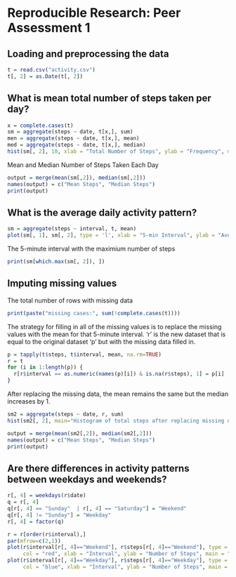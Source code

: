 # Reproducible Research: Peer Assessment 1

## Loading and preprocessing the data
```r
t = read.csv("activity.csv")
t[, 2] = as.Date(t[, 2])
```

## What is mean total number of steps taken per day?
```r
x = complete.cases(t)
sm = aggregate(steps ~ date, t[x,], sum)
men = aggregate(steps ~ date, t[x,], mean)
med = aggregate(steps ~ date, t[x,], median)
hist(sm[, 2], 10, xlab = "Total Number of Steps", ylab = "Frequency", main = "Total Number of Steps Taken Each Day")
```
Mean and Median Number of Steps Taken Each Day
```r
output = merge(mean(sm[,2]), median(sm[,2]))
names(output) = c("Mean Steps", "Median Steps")
print(output)
```

## What is the average daily activity pattern?
```r
sm = aggregate(steps ~ interval, t, mean)
plot(sm[, 1], sm[, 2], type = 'l', xlab = "5-min Interval", ylab = "Average Number of Steps", main = "Average Number of Steps Taken Each Day")
```

The 5-minute interval with the maximium number of steps
```r
print(sm[which.max(sm[, 2]), ])
```

## Imputing missing values

The total number of rows with missing data
```r
print(paste("missing cases:", sum(!complete.cases(t))))
```

The strategy for filling in all of the missing values is to replace the missing values with the mean for that 5-minute interval. 'r' is the new dataset that is equal to the original dataset 'p' but with the missing data filled in. 
```r
p = tapply(t$steps, t$interval, mean, na.rm=TRUE)
r = t
for (i in 1:length(p)) {
  r[r$interval == as.numeric(names(p)[i]) & is.na(r$steps), 1] = p[i]
}
```


After replacing the missing data, the mean remains the same but the median increases by 1.  
```r
sm2 = aggregate(steps ~ date, r, sum)
hist(sm2[, 2], main="Histogram of total steps after replacing missing data", xlab = "Total Number of Steps")

output = merge(mean(sm2[,2]), median(sm2[,2]))
names(output) = c("Mean Steps", "Median Steps")
print(output)
```
## Are there differences in activity patterns between weekdays and weekends?
```r
r[, 4] = weekdays(r$date)
q = r[, 4]
q[r[, 4] == "Sunday"  | r[, 4] == "Saturday"] = "Weekend"
q[r[, 4] != "Sunday"] = "Weekday"
r[, 4] = factor(q)

r = r[order(r$interval),]
par(mfrow=c(2,1))
plot(r$interval[r[, 4]=="Weekend"], r$steps[r[, 4]=="Weekend"], type = "l", 
     col = "red", xlab = "Interval", ylab = "Number of Steps", main = "Weekend")
plot(r$interval[r[, 4]=="Weekday"], r$steps[r[, 4]=="Weekday"], type = "l",
     col = "blue", xlab = "Interval", ylab = "Number of Steps", main = "Weekday")
```

